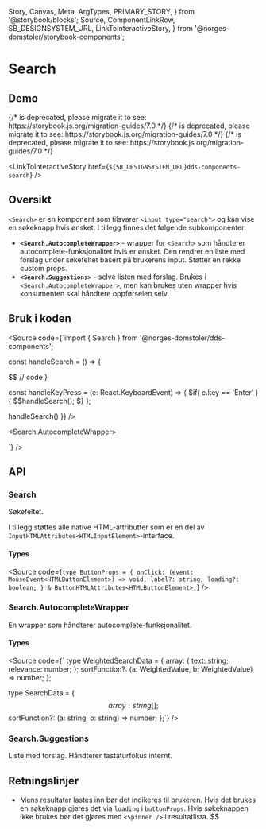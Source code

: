   Story,
  Canvas,
  Meta,
  ArgTypes,
  PRIMARY_STORY,
} from '@storybook/blocks';
  Source,
  ComponentLinkRow,
  SB_DESIGNSYSTEM_URL,
  LinkToInteractiveStory,
} from '@norges-domstoler/storybook-components';

<Meta of={SearchStories} />

# Search

<ComponentLinkRow
  docsHref="https://design.domstol.no/987b33f71/p/207165-search/b/875fab"
  figmaHref="https://www.figma.com/file/ewqSDmkgqDQ5PyOsRp4V5b/?node-id=1461%3A0"
  githubHref="https://github.com/domstolene/designsystem/tree/main/packages/components/src/components/Search"
/>

## Demo

<Canvas>
  {/* <Story id="dds-components-search--default" /> is deprecated, please migrate it to <Story of={referenceToStory} /> see: https://storybook.js.org/migration-guides/7.0 */}

  <Story id="dds-components-search--default" />
</Canvas>

<Canvas>
  {/* <Story id="dds-components-search--with-button" /> is deprecated, please migrate it to <Story of={referenceToStory} /> see: https://storybook.js.org/migration-guides/7.0 */}

  <Story id="dds-components-search--with-button" />
</Canvas>

<Canvas>
  {/* <Story height="470px" id="dds-components-search--with-suggestions" /> is deprecated, please migrate it to <Story of={referenceToStory} /> see: https://storybook.js.org/migration-guides/7.0 */}

  <Story height="470px" id="dds-components-search--with-suggestions" />
</Canvas>

<LinkToInteractiveStory href={`${SB_DESIGNSYSTEM_URL}dds-components-search`} />

## Oversikt

`<Search>` er en komponent som tilsvarer `<input type="search">` og kan vise en søkeknapp hvis ønsket.
I tillegg finnes det følgende subkomponenter:

- **`<Search.AutocompleteWrapper>`** - wrapper for `<Search>` som håndterer autocomplete-funksjonalitet hvis er ønsket.
  Den rendrer en liste med forslag under søkefeltet basert på brukerens input.
  Støtter en rekke custom props.
- **`<Search.Suggestions>`** - selve listen med forslag.
  Brukes i `<Search.AutocompleteWrapper>`, men kan brukes uten wrapper hvis konsumenten skal håndtere oppførselen selv.

## Bruk i koden

<Source
  code={`import { Search } from '@norges-domstoler/dds-components';

const handleSearch = () => {

$$
// code
}

const handleKeyPress = (e: React.KeyboardEvent<HTMLInputElement>) => {
$if( e.key == 'Enter' ){
  $$handleSearch();
$}
};



<Search onKeyPress={handleKeyPress} />



<Search
  onKeyPress={handleKeyPress}
  buttonProps={{ onClick: () => handleSearch() }}
/>



<Search.AutocompleteWrapper>
  <Search onKeyPress={handleKeyPress} />
</Search.AutocompleteWrapper>

`}
/>

## API

### Search

Søkefeltet.

<ArgTypes story={PRIMARY_STORY} />

I tillegg støttes alle native HTML-attributter som er en del av `InputHTMLAttributes<HTMLInputElement>`-interface.

#### Types

<Source
  code={`type ButtonProps = {
  onClick: (event: MouseEvent<HTMLButtonElement>) => void;
  label?: string;
  loading?: boolean;
  } & ButtonHTMLAttributes<HTMLButtonElement>;`}
/>

### Search.AutocompleteWrapper

En wrapper som håndterer autocomplete-funksjonalitet.

<ArgTypes of={Search.AutocompleteWrapper} />

#### Types

<Source
  code={`
  type WeightedSearchData = {
  array: {
   text: string;
   relevance: number;
  };
  sortFunction?: (a: WeightedValue, b: WeightedValue) => number;
  };

type SearchData = {
$$array: string[];
$$sortFunction?: (a: string, b: string) => number;
};`}
/>

### Search.Suggestions

Liste med forslag. Håndterer tastaturfokus internt.

<ArgTypes of={Search.Suggestions} />

## Retningslinjer

- Mens resultater lastes inn bør det indikeres til brukeren. Hvis det brukes en søkeknapp gjøres det via `loading` i `buttonProps`. Hvis søkeknappen ikke brukes bør det gjøres med `<Spinner />` i resultatlista.
$$
